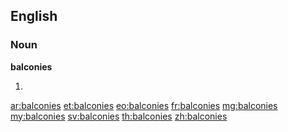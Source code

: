 ==English==

===Noun===
'''balconies'''

# {{plural of|balcony}}

[[ar:balconies]]
[[et:balconies]]
[[eo:balconies]]
[[fr:balconies]]
[[mg:balconies]]
[[my:balconies]]
[[sv:balconies]]
[[th:balconies]]
[[zh:balconies]]
